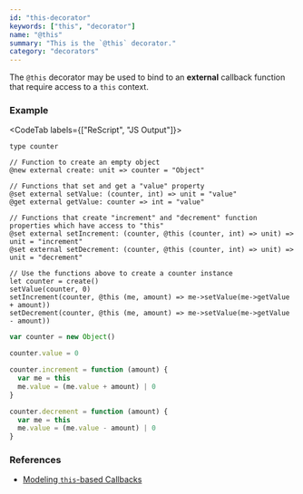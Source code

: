 ```yaml
---
id: "this-decorator"
keywords: ["this", "decorator"]
name: "@this"
summary: "This is the `@this` decorator."
category: "decorators"
---
```


The `@this` decorator may be used to bind to an **external** callback function that require access to a `this` context.

### Example

<CodeTab labels={["ReScript", "JS Output"]}>

```res
type counter

// Function to create an empty object
@new external create: unit => counter = "Object"

// Functions that set and get a "value" property
@set external setValue: (counter, int) => unit = "value"
@get external getValue: counter => int = "value"

// Functions that create "increment" and "decrement" function properties which have access to "this"
@set external setIncrement: (counter, @this (counter, int) => unit) => unit = "increment"
@set external setDecrement: (counter, @this (counter, int) => unit) => unit = "decrement"

// Use the functions above to create a counter instance
let counter = create()
setValue(counter, 0)
setIncrement(counter, @this (me, amount) => me->setValue(me->getValue + amount))
setDecrement(counter, @this (me, amount) => me->setValue(me->getValue - amount))
```

```js
var counter = new Object()

counter.value = 0

counter.increment = function (amount) {
  var me = this
  me.value = (me.value + amount) | 0
}

counter.decrement = function (amount) {
  var me = this
  me.value = (me.value - amount) | 0
}
```

</CodeTab>

### References

* [Modeling `this`-based Callbacks](/docs/manual/latest/bind-to-js-function#modeling-this-based-callbacks)
